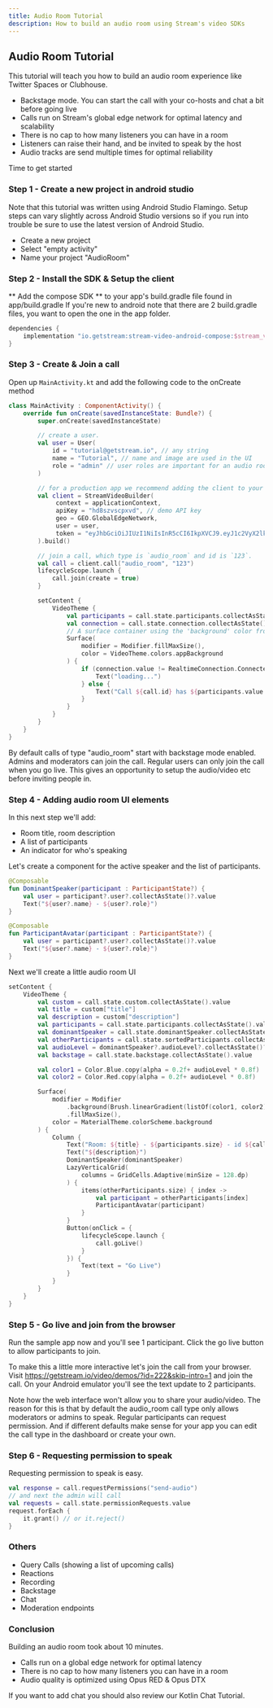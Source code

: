 ```yaml
---
title: Audio Room Tutorial
description: How to build an audio room using Stream's video SDKs
---
```


## Audio Room Tutorial

This tutorial will teach you how to build an audio room experience like Twitter Spaces or Clubhouse.

* Backstage mode. You can start the call with your co-hosts and chat a bit before going live
* Calls run on Stream's global edge network for optimal latency and scalability
* There is no cap to how many listeners you can have in a room
* Listeners can raise their hand, and be invited to speak by the host
* Audio tracks are send multiple times for optimal reliability

Time to get started

### Step 1 - Create a new project in android studio

Note that this tutorial was written using Android Studio Flamingo.
Setup steps can vary slightly across Android Studio versions so if you run into trouble be sure to use the latest version of Android Studio.

* Create a new project
* Select "empty activity"
* Name your project "AudioRoom"

### Step 2 - Install the SDK & Setup the client

** Add the compose SDK ** to your app's build.gradle file found in app/build.gradle
If you're new to android note that there are 2 build.gradle files, you want to open the one in the app folder.

```groovy
dependencies {
    implementation "io.getstream:stream-video-android-compose:$stream_version"
}
```

### Step 3 - Create & Join a call

Open up `MainActivity.kt` and add the following code to the onCreate method

```kotlin
class MainActivity : ComponentActivity() {
    override fun onCreate(savedInstanceState: Bundle?) {
        super.onCreate(savedInstanceState)

        // create a user.
        val user = User(
            id = "tutorial@getstream.io", // any string
            name = "Tutorial", // name and image are used in the UI
            role = "admin" // user roles are important for an audio room
        )

        // for a production app we recommend adding the client to your Application class or di module.
        val client = StreamVideoBuilder(
             context = applicationContext,
             apiKey = "hd8szvscpxvd", // demo API key
             geo = GEO.GlobalEdgeNetwork,
             user = user,
             token = "eyJhbGciOiJIUzI1NiIsInR5cCI6IkpXVCJ9.eyJ1c2VyX2lkIjoidHV0b3JpYWxAZ2V0c3RyZWFtLmlvIiwiaXNzIjoicHJvbnRvIiwic3ViIjoidXNlci90dXRvcmlhbEBnZXRzdHJlYW0uaW8iLCJpYXQiOjE2ODYwNDAwOTUsImV4cCI6MTY4NjA1MDkwMH0.9m1wNAsn6UZHKu0i4_EWWw-sTBnbgDcV85Nmmbh7FNM",
        ).build()

        // join a call, which type is `audio_room` and id is `123`.
        val call = client.call("audio_room", "123")
        lifecycleScope.launch {
            call.join(create = true)
        }

        setContent {
            VideoTheme {
                val participants = call.state.participants.collectAsState()
                val connection = call.state.connection.collectAsState()
                // A surface container using the 'background' color from the theme
                Surface(
                    modifier = Modifier.fillMaxSize(),
                    color = VideoTheme.colors.appBackground
                ) {
                    if (connection.value != RealtimeConnection.Connected) {
                        Text("loading...")
                    } else {
                        Text("Call ${call.id} has ${participants.value.size} participants", fontSize = 30.sp,  color = Color.Blue)
                    }
                }
            }
        }
    }
}
```

By default calls of type "audio_room" start with backstage mode enabled.
Admins and moderators can join the call. Regular users can only join the call when you go live.
This gives an opportunity to setup the audio/video etc before inviting people in.

### Step 4 - Adding audio room UI elements

In this next step we'll add:

* Room title, room description
* A list of participants
* An indicator for who's speaking

Let's create a component for the active speaker and the list of participants.

```kotlin
@Composable
fun DominantSpeaker(participant : ParticipantState?) {
    val user = participant?.user?.collectAsState()?.value
    Text("${user?.name} - ${user?.role}")
}

@Composable
fun ParticipantAvatar(participant : ParticipantState?) {
    val user = participant?.user?.collectAsState()?.value
    Text("${user?.name} - ${user?.role}")
}
```

Next we'll create a little audio room UI


```kotlin
setContent {
    VideoTheme {
        val custom = call.state.custom.collectAsState().value
        val title = custom["title"]
        val description = custom["description"]
        val participants = call.state.participants.collectAsState().value
        val dominantSpeaker = call.state.dominantSpeaker.collectAsState().value
        val otherParticipants = call.state.sortedParticipants.collectAsState().value.filter { it != dominantSpeaker }
        val audioLevel = dominantSpeaker?.audioLevel?.collectAsState()?.value ?: 0f
        val backstage = call.state.backstage.collectAsState().value

        val color1 = Color.Blue.copy(alpha = 0.2f+ audioLevel * 0.8f)
        val color2 = Color.Red.copy(alpha = 0.2f+ audioLevel * 0.8f)

        Surface(
            modifier = Modifier
                .background(Brush.linearGradient(listOf(color1, color2)))
                .fillMaxSize(),
            color = MaterialTheme.colorScheme.background
        ) {
            Column {
                Text("Room: ${title} - ${participants.size} - id ${call.id}")
                Text("${description}")
                DominantSpeaker(dominantSpeaker)
                LazyVerticalGrid(
                    columns = GridCells.Adaptive(minSize = 128.dp)
                ) {
                    items(otherParticipants.size) { index ->
                        val participant = otherParticipants[index]
                        ParticipantAvatar(participant)
                    }
                }
                Button(onClick = {
                    lifecycleScope.launch {
                        call.goLive()
                    }
                }) {
                    Text(text = "Go Live")
                }
            }
        }
    }
}
```


### Step 5 - Go live and join from the browser

Run the sample app now and you'll see 1 participant.
Click the go live button to allow participants to join.

To make this a little more interactive let's join the call from your browser.
Visit https://getstream.io/video/demos/?id=222&skip-intro=1 and join the call.
On your Android emulator you'll see the text update to 2 participants.

Note how the web interface won't allow you to share your audio/video.
The reason for this is that by default the audio_room call type only allows
moderators or admins to speak. Regular participants can request permission.
And if different defaults make sense for your app you can edit the call type in the dashboard or create your own.

### Step 6 - Requesting permission to speak

Requesting permission to speak is easy.

```kotlin
val response = call.requestPermissions("send-audio")
// and next the admin will call
val requests = call.state.permissionRequests.value
request.forEach {
    it.grant() // or it.reject()
}
```

### Others

* Query Calls (showing a list of upcoming calls)
* Reactions
* Recording
* Backstage
* Chat
* Moderation endpoints

### Conclusion

Building an audio room took about 10 minutes.

* Calls run on a global edge network for optimal latency
* There is no cap to how many listeners you can have in a room
* Audio quality is optimized using Opus RED & Opus DTX

If you want to add chat you should also review our Kotlin Chat Tutorial.


